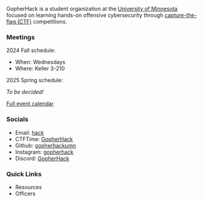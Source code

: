 GopherHack is a student organization at the [University of Minnesota][UMN]
focused on learning hands-on offensive cybersecurity through [capture-the-flag
(CTF)][CTF] competitions.

[UMN]: https://umn.edu
[CTF]: https://ctftime.org/ctf-wtf

### Meetings

2024 Fall schedule:

- When: Wednesdays
- Where: Keller 3-210

2025 Spring schedule:

_To be decided!_

[Full event calendar](https://calendar.google.com/calendar/u/0/embed?src=hack@umn.edu&ctz=America/Chicago)

### Socials

- Email: [hack](mailto:hack@umn.edu)
- CTFTime: [GopherHack](https://ctftime.org/team/177350)
- Github: [gopherhackumn](https://github.com/gopherhackumn)
- Instagram: [gopherhack](https://www.instagram.com/gopherhack)
- Discord: [GopherHack](https://discord.gg/GSmx6FQFfT)

### Quick Links


- <NavLink href="pages/resources">Resources</NavLink>
- <NavLink href="pages/officers">Officers</NavLink>

